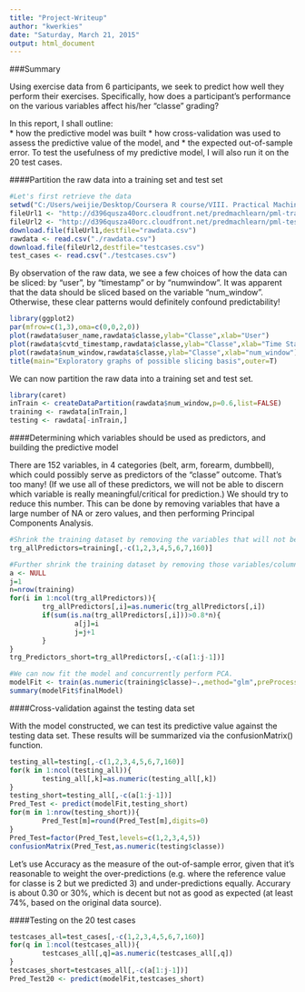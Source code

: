 ```yaml
---
title: "Project-Writeup"
author: "kwerkies"
date: "Saturday, March 21, 2015"
output: html_document
---
```


###Summary

Using exercise data from 6 participants, we seek to predict how well they perform their exercises. Specifically, how does a participant's performance on the various variables affect his/her "classe" grading? 

In this report, I shall outline:   
* how the predictive model was built
* how cross-validation was used to assess the predictive value of the model, and
* the expected out-of-sample error.
To test the usefulness of my predictive model, I will also run it on the 20 test cases.

####Partition the raw data into a training set and test set
```r
#Let's first retrieve the data
setwd("C:/Users/weijie/Desktop/Coursera R course/VIII. Practical Machine Learning")
fileUrl1 <- "http://d396qusza40orc.cloudfront.net/predmachlearn/pml-training.csv"
fileUrl2 <- "http://d396qusza40orc.cloudfront.net/predmachlearn/pml-testing.csv"
download.file(fileUrl1,destfile="rawdata.csv")
rawdata <- read.csv("./rawdata.csv")
download.file(fileUrl2,destfile="testcases.csv")
test_cases <- read.csv("./testcases.csv")
```

By observation of the raw data, we see a few choices of how the data can be sliced: by "user", by "timestamp" or by "numwindow". It was apparent that the data should be sliced based on the variable "num_window". Otherwise, these clear patterns would definitely confound predictability!

```r
library(ggplot2)
par(mfrow=c(1,3),oma=c(0,0,2,0))
plot(rawdata$user_name,rawdata$classe,ylab="Classe",xlab="User")
plot(rawdata$cvtd_timestamp,rawdata$classe,ylab="Classe",xlab="Time Stamp")
plot(rawdata$num_window,rawdata$classe,ylab="Classe",xlab="num_window")
title(main="Exploratory graphs of possible slicing basis",outer=T)
```

We can now partition the raw data into a training set and test set.

```r
library(caret)
inTrain <- createDataPartition(rawdata$num_window,p=0.6,list=FALSE)
training <- rawdata[inTrain,]
testing <- rawdata[-inTrain,]
```


####Determining which variables should be used as predictors, and building the predictive model

There are 152 variables, in 4 categories (belt, arm, forearm, dumbbell), which could possibly serve as predictors of the "classe" outcome. That's too many! (If we use all of these predictors, we will not be able to discern which variable is really meaningful/critical for prediction.) We should try to reduce this number. This can be done by removing variables that have a large number of NA or zero values, and then performing Principal Components Analysis.

```r
#Shrink the training dataset by removing the variables that will not be used as predictors. These include the variables "username", "timestamp", "new_window", and "num_window".
trg_allPredictors=training[,-c(1,2,3,4,5,6,7,160)]

#Further shrink the training dataset by removing those variables/columns that contain a large number of NA or zero values. We define "large" as 80% or more.
a <- NULL
j=1
n=nrow(training)
for(i in 1:ncol(trg_allPredictors)){
        trg_allPredictors[,i]=as.numeric(trg_allPredictors[,i])
        if(sum(is.na(trg_allPredictors[,i]))>0.8*n){
                a[j]=i
                j=j+1
        }
}
trg_Predictors_short=trg_allPredictors[,-c(a[1:j-1])]

#We can now fit the model and concurrently perform PCA.
modelFit <- train(as.numeric(training$classe)~.,method="glm",preProcess="pca",data=trg_Predictors_short)
summary(modelFit$finalModel)
```

####Cross-validation against the testing data set

With the model constructed, we can test its predictive value against the testing data set. These results will be summarized via the confusionMatrix() function.

```r
testing_all=testing[,-c(1,2,3,4,5,6,7,160)]
for(k in 1:ncol(testing_all)){
        testing_all[,k]=as.numeric(testing_all[,k])
}
testing_short=testing_all[,-c(a[1:j-1])]
Pred_Test <- predict(modelFit,testing_short)
for(m in 1:nrow(testing_short)){
        Pred_Test[m]=round(Pred_Test[m],digits=0)
}
Pred_Test=factor(Pred_Test,levels=c(1,2,3,4,5))
confusionMatrix(Pred_Test,as.numeric(testing$classe))
```

Let's use Accuracy as the measure of the out-of-sample error, given that it's reasonable to weight the over-predictions (e.g. where the reference value for classe is 2 but we predicted 3) and under-predictions equally. Accurary is about 0.30 or 30%, which is decent but not as good as expected (at least 74%, based on the original data source).


####Testing on the 20 test cases
```r
testcases_all=test_cases[,-c(1,2,3,4,5,6,7,160)]
for(q in 1:ncol(testcases_all)){
        testcases_all[,q]=as.numeric(testcases_all[,q])
}
testcases_short=testcases_all[,-c(a[1:j-1])]
Pred_Test20 <- predict(modelFit,testcases_short)
```